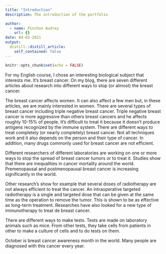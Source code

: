 ```yaml
---
title: "Introduction"
description: The introduction of the portfolio 

author:
  - name: Pinchon Audrey
    url: {}
date: 04-03-2021
output:
  distill::distill_article:
    self_contained: false
---
```


```r
knitr::opts_chunk$set(echo = FALSE)
```

For my English course, I chose an interesting biological subject that interests me. It’s breast cancer.  On my blog, there are seven different articles about research into different ways to stop (or almost) the breast cancer. 

The breast cancer affects women.  It can also affect a few men but, in these articles, we are mainly interested in women. There are several types of breast cancer including triple negative breast cancer. Triple negative breast cancer is more aggressive than others breast cancers and he affects roughly 10-15% of people. It’s difficult to treat it because it doesn’t produce antigens recognized by the immune system. There are different ways to treat completely (or nearly completely) breast cancer. Not all techniques work and it also depends on the person and their type of cancer. In addition, many drugs commonly used for breast cancer are not efficient. 

Different researchers of different laboratories are working on one or more ways to stop the spread of breast cancer tumors or to treat it. Studies show that there are inequalities in cancer mortality around the world. Premenopausal and postmenopausal breast cancer is increasing significantly in the world.

Other research’s show for example that several doses of radiotherapy are not always efficient to treat the cancer.  An intraoperative targeted radiotherapy is a single and targeted dose that can be given at the same time as the operation to remove the tumor. This is shown to be as effective as long-term treatment. Researches have also looked for a new type of immunotherapy to treat de breast cancer.

There are different ways to make tests. Tests are made on laboratory animals such as mice. From other tests, they take cells from patients in other to make a culture of cells and to do tests on them. 

October is breast cancer awareness month in the world. Many people are diagnosed with this cancer every year. 


